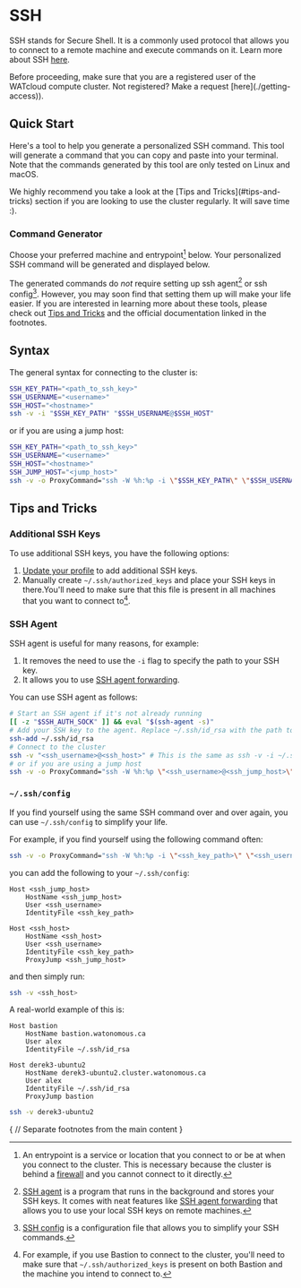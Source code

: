 
# SSH

SSH stands for Secure Shell. It is a commonly used protocol that allows you to connect to a remote machine and execute commands on it.
Learn more about SSH [here](https://www.cloudflare.com/learning/access-management/what-is-ssh/).

<Callout type="warning">
Before proceeding, make sure that you are a registered user of the WATcloud compute cluster. Not registered? Make a request [here](./getting-access)).
</Callout>

## Quick Start

Here's a tool to help you generate a personalized SSH command. This tool will generate a command that you can copy and paste into your terminal.
Note that the commands generated by this tool are only tested on Linux and macOS. 

<Callout type="info">
We highly recommend you take a look at the [Tips and Tricks](#tips-and-tricks) section if you are looking
to use the cluster regularly. It will save time :).
</Callout>

### Command Generator

Choose your preferred machine and entrypoint[^entrypoint] below. Your personalized SSH command will be generated and displayed below.

[^entrypoint]: An entrypoint is a service or location that you connect to or be at when you connect to the cluster. This is necessary
because the cluster is behind a [firewall](./firewall) and you cannot connect to it directly.


<Separator className="mt-6" />

<div className="mt-6">
    <SSHCommandGenerator />
</div>

<Separator className="mt-6" />

The generated commands do *not* require setting up ssh agent[^ssh-agent] or ssh config[^ssh-config].
However, you may soon find that setting them up will make your life easier. If you are interested in learning more about these
tools, please check out [Tips and Tricks](#tips-and-tricks) and the official documentation linked in the footnotes.

[^ssh-agent]: [SSH agent](https://www.ssh.com/ssh/agent) is a program that runs in the background and stores your SSH keys.
It comes with neat features like [SSH agent forwarding](https://docs.github.com/en/authentication/connecting-to-github-with-ssh/using-ssh-agent-forwarding)
that allows you to use your local SSH keys on remote machines.

[^ssh-config]: [SSH config](https://www.ssh.com/ssh/config/) is a configuration file that allows you to simplify your SSH commands.

## Syntax

The general syntax for connecting to the cluster is:

```bash copy
SSH_KEY_PATH="<path_to_ssh_key>"
SSH_USERNAME="<username>"
SSH_HOST="<hostname>"
ssh -v -i "$SSH_KEY_PATH" "$SSH_USERNAME@$SSH_HOST"
```

or if you are using a jump host:

```bash copy
SSH_KEY_PATH="<path_to_ssh_key>"
SSH_USERNAME="<username>"
SSH_HOST="<hostname>"
SSH_JUMP_HOST="<jump_host>"
ssh -v -o ProxyCommand="ssh -W %h:%p -i \"$SSH_KEY_PATH\" \"$SSH_USERNAME@$SSH_JUMP_HOST\"" -i "$SSH_KEY_PATH" "$SSH_USERNAME@$SSH_HOST"
```

## Tips and Tricks

### Additional SSH Keys

To use additional SSH keys, you have the following options:

1. [Update your profile](../utilities/profile-editor) to add additional SSH keys.
2. Manually create `~/.ssh/authorized_keys` and place your SSH keys in there.You'll
need to make sure that this file is present in all machines that you want to connect to[^authorized_keys_note].

[^authorized_keys_note]: For example, if you use Bastion to connect to the cluster, you'll need to make sure that
`~/.ssh/authorized_keys` is present on both Bastion and the machine you intend to connect to.

### SSH Agent

SSH agent is useful for many reasons, for example:
1. It removes the need to use the `-i` flag to specify the path to your SSH key.
2. It allows you to use [SSH agent forwarding](https://docs.github.com/en/authentication/connecting-to-github-with-ssh/using-ssh-agent-forwarding).

You can use SSH agent as follows:

```bash copy
# Start an SSH agent if it's not already running
[[ -z "$SSH_AUTH_SOCK" ]] && eval "$(ssh-agent -s)"
# Add your SSH key to the agent. Replace ~/.ssh/id_rsa with the path to your SSH key.
ssh-add ~/.ssh/id_rsa
# Connect to the cluster
ssh -v "<ssh_username>@<ssh_host>" # This is the same as ssh -v -i ~/.ssh/id_rsa "<ssh_username>@<ssh_host>" without SSH agent
# or if you are using a jump host
ssh -v -o ProxyCommand="ssh -W %h:%p \"<ssh_username>@<ssh_jump_host>\"" "<ssh_username>@<ssh_host>"
```

### `~/.ssh/config`

If you find yourself using the same SSH command over and over again, you can use `~/.ssh/config` to simplify your life.

For example, if you find yourself using the following command often:

```bash copy
ssh -v -o ProxyCommand="ssh -W %h:%p -i \"<ssh_key_path>\" \"<ssh_username>@<ssh_jump_host>\"" -i "<ssh_key_path>" "<ssh_username>@<ssh_host>"
```

you can add the following to your `~/.ssh/config`:

```ssh-config copy
Host <ssh_jump_host>
    HostName <ssh_jump_host>
    User <ssh_username>
    IdentityFile <ssh_key_path>

Host <ssh_host>
    HostName <ssh_host>
    User <ssh_username>
    IdentityFile <ssh_key_path>
    ProxyJump <ssh_jump_host>
```

and then simply run:

```bash copy
ssh -v <ssh_host>
```

A real-world example of this is:

```ssh-config copy
Host bastion
    HostName bastion.watonomous.ca
    User alex
    IdentityFile ~/.ssh/id_rsa

Host derek3-ubuntu2
    HostName derek3-ubuntu2.cluster.watonomous.ca
    User alex
    IdentityFile ~/.ssh/id_rsa
    ProxyJump bastion
```

```bash copy
ssh -v derek3-ubuntu2
```


{
// Separate footnotes from the main content
}
<Separator className="mt-6" />
